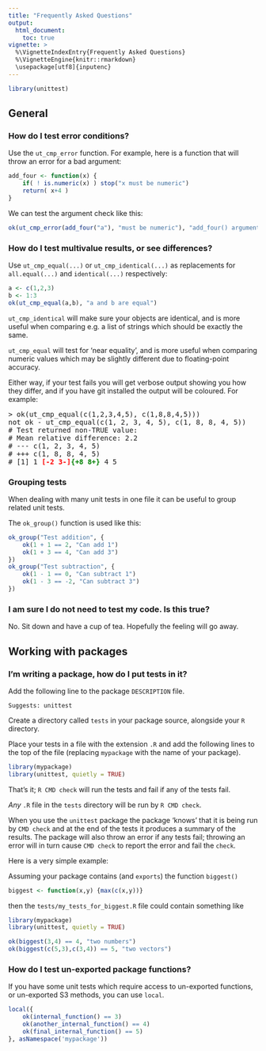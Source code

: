 ```yaml
---
title: "Frequently Asked Questions"
output:
  html_document:
    toc: true
vignette: >
  %\VignetteIndexEntry{Frequently Asked Questions}
  %\VignetteEngine{knitr::rmarkdown}
  \usepackage[utf8]{inputenc}
---
```


```r
library(unittest)
```

## General


### How do I test error conditions?

Use the ``ut_cmp_error`` function.
For example, here is a function that will throw an error for a bad argument:

```r
add_four <- function(x) {
    if( ! is.numeric(x) ) stop("x must be numeric")
    return( x+4 )
}
```

We can test the argument check like this:

```r
ok(ut_cmp_error(add_four("a"), "must be numeric"), "add_four() argument not numeric throws error")
```


### How do I test multivalue results, or see differences?

Use ``ut_cmp_equal(...)`` or ``ut_cmp_identical(...)`` as replacements for ``all.equal(...)`` and ``identical(...)`` respectively:

```r
a <- c(1,2,3)
b <- 1:3
ok(ut_cmp_equal(a,b), "a and b are equal")
```

``ut_cmp_identical`` will make sure your objects are identical, and is more
useful when comparing e.g. a list of strings which should be exactly the same.

``ut_cmp_equal`` will test for ‘near equality’, and is more useful when
comparing numeric values which may be slightly different due to floating-point
accuracy.

Either way, if your test fails you will get verbose output showing you how they
differ, and if you have git installed the output will be coloured. For example:

<pre>
> ok(ut_cmp_equal(c(1,2,3,4,5), c(1,8,8,4,5)))
not ok - ut_cmp_equal(c(1, 2, 3, 4, 5), c(1, 8, 8, 4, 5))
# Test returned non-TRUE value:
# Mean relative difference: 2.2
# --- c(1, 2, 3, 4, 5)
# +++ c(1, 8, 8, 4, 5)
# [1] 1 <span style="color:red;font-weight:bold">[-2 3-]</span><span style="color:green;font-weight:bold">{+8 8+}</span> 4 5
</pre>

### Grouping tests

When dealing with many unit tests in one file it can be useful to group related unit tests.

The ``ok_group()`` function is used like this:

```r
ok_group("Test addition", {
    ok(1 + 1 == 2, "Can add 1")
    ok(1 + 3 == 4, "Can add 3")
})
ok_group("Test subtraction", {
    ok(1 - 1 == 0, "Can subtract 1")
    ok(1 - 3 == -2, "Can subtract 3")
})
```


### I am sure I do not need to test my code. Is this true?

No. Sit down and have a cup of tea. Hopefully the feeling will go away.


## Working with packages


### I'm writing a package, how do I put tests in it?

Add the following line to the package ``DESCRIPTION`` file.

```
Suggests: unittest
```

Create a directory called ``tests`` in your package source, alongside your ``R`` directory.

Place your tests in a file with the extension ``.R`` and add the following lines to the top of the file (replacing ``mypackage`` with the name of your package).


```r
library(mypackage)
library(unittest, quietly = TRUE)
```

That's it; ``R CMD check`` will run the tests and fail if any of the tests fail.

*Any* ``.R`` file in the ``tests`` directory will be run by ``R CMD check``.

When you use the ``unittest`` package the package 'knows' that it is being run by ``CMD check`` and at the end of the tests it produces a summary of the results.
The package will also throw an error if any tests fail;
throwing an error will in turn cause ``CMD check`` to report the error and fail the ``check``.

Here is a very simple example:

Assuming your package contains (and ``exports``) the function ``biggest()``

```r
biggest <- function(x,y) {max(c(x,y))}
```

then the ``tests/my_tests_for_biggest.R`` file could contain something like

```r
library(mypackage)
library(unittest, quietly = TRUE)

ok(biggest(3,4) == 4, "two numbers")
ok(biggest(c(5,3),c(3,4)) == 5, "two vectors")
```

### How do I test un-exported package functions?

If you have some unit tests which require access to un-exported functions,
or un-exported S3 methods, you can use ``local``.

```r
local({
    ok(internal_function() == 3)
    ok(another_internal_function() == 4)
    ok(final_internal_function() == 5)
}, asNamespace('mypackage'))
```
